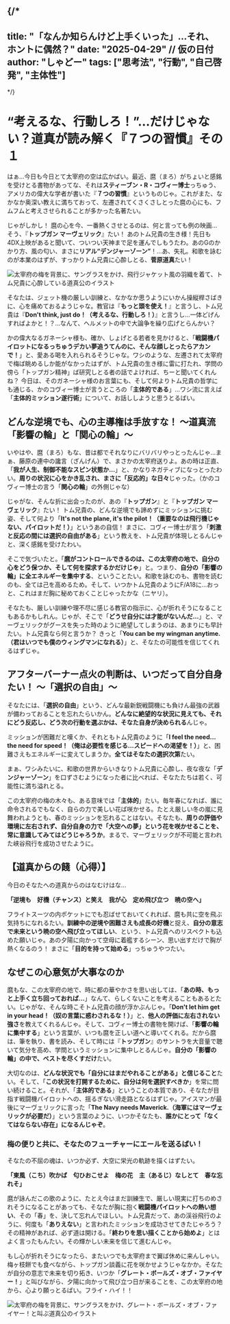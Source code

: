
{/*
---
title: "「なんか知らんけど上手くいった」…それ、ホントに偶然？"
date: "2025-04-29"  // 仮の日付
author: "しゃどー"
tags: ["思考法", "行動", "自己啓発", "主体性"]
---
*/}

# “考えるな、行動しろ！”…だけじゃない？道真が読み解く『７つの習慣』その１

はぁ…今日も今日とて太宰府の空は広かばい。最近、麿（まろ）がちょいと感銘を受けとる書物があってな、それは**スティーブン・R・コヴィー博士**っちゅう、アメリカの偉大な学者が書いた『**７つの習慣**』というものじゃ。これがまた、なかなか奥深い教えに満ちておって、左遷されてくさくさしとった麿の心にも、フムフムと考えさせられることが多かった名著たい。

じゃがしかし！ 麿の心を今、一番熱くさせとるのは、何と言っても例の映画…そう、『**トップガン マーヴェリック**』たい！ あのトム兄貴の生き様！先日も4DX上映があると聞いて、ついつい天神まで足を運んでしもうたわ。あのGのかかり方、風の匂い、まさに**リアル“デンジャーゾーン”**！…あ、失礼。和歌を詠むのが本業のはずが、すっかりトム兄貴に心酔しとる、**菅原道真**たい！

<Image
  src="/images/ContentImages/topgun_michizane1.jpg"
  alt="太宰府の梅を背景に、サングラスをかけ、飛行ジャケット風の羽織を着て、トム兄貴に心酔している道真公のイラスト"
  width={600}
  height={350}
/>

そなたは、ジェット機の厳しい訓練と、なかなか思うようにいかん操縦桿さばきに、心を痛めておるようじゃな。教官は『**もっと頭を使え！**』と言うし、トム兄貴は『**Don't think, just do！（考えるな、行動しろ！）**』と言うし…一体どげんすればよかと！？…なんて、ヘルメットの中で大論争を繰り広げとらんかい？

かの偉大なるガネーシャ様も、確か、しょげとる若者を見かけると、「**戦闘機パイロットになるっちゅうデカい夢追うてんのに、そんな顔しとったらアカンで！**」と、愛ある喝を入れられるそうじゃな。ワシのような、左遷されて太宰府で梅ば眺めるしか能がなかったはずが、トム兄貴の生き様に雷に打たれ、学問の傍ら「トップガン精神」ば研究しとる者の話でよければ、ちーと聞いてくれんね？ 今日は、そのガネーシャ様のお言葉にも、そして何よりトム兄貴の哲学にも通じる、かのコヴィー博士が言うところの「**主体的である**」…ワシ流に言えば「**主体的ミッション遂行術**」について、お話ししようと思うとるばい。

## どんな逆境でも、心の主導権は手放すな！ ～道真流「影響の輪」と「関心の輪」～

いやはや、麿（まろ）もな、昔は都でそれなりにバリバリやっとったんじゃ…まぁ、藤原の連中の讒言（ざんげん）で、まさかの太宰府送りよ。あの時は正直、「**我が人生、制御不能なスピン状態か…**」と、かなりネガティブになっとったわい。<Highlight>**周りの状況に心をかき乱され、まさに「反応的」な日々**</Highlight>じゃった。（かのコヴィー博士の言う「**関心の輪**」の外側じゃな）

じゃがな、そんな折に出会ったのが、あの『**トップガン**』と『**トップガン マーヴェリック**』たい！ トム兄貴の、どんな逆境でも諦めずにミッションに挑む姿、そして何より「**It's not the plane, it's the pilot！（重要なのは飛行機じゃない、パイロットだ！）**」というあの自信！ まさに、コヴィー博士が言う「<Highlight>**刺激と反応の間には選択の自由がある**</Highlight>」という教えを、トム兄貴が体現しとるんじゃと、深く感銘を受けたわい。

そこで気づいたと。「**麿がコントロールできるのは、この太宰府の地で、自分の心をどう保つか、そして何を探求するかだけじゃ**」と。つまり、<Highlight>**自分の「影響の輪」に全エネルギーを集中する**</Highlight>、ということたい。和歌を詠むのも、書物を読むのも、全ては己を高めるため。そして、いつかトム兄貴のようにF/A18に…おっと、これはまだ胸に秘めておくことじゃったかな（ニヤリ）。

そなたも、厳しい訓練や理不尽に感じる教官の指示に、心が折れそうになることもあるかもしれん。じゃが、そこで「**どうせ自分には才能がないんだ…**」と、マーヴェリックがグースを失った時のように絶望してしまうのは、あまりにも早計たい。トム兄貴なら何と言うか？ きっと「**You can be my wingman anytime.（君はいつでも僕のウィングマンになれる）**」と、そなたの可能性を信じてくれるはずじゃ。

## アフターバーナー点火の判断は、いつだって自分自身たい！ ～「選択の自由」～

そなたには、「**選択の自由**」という、どんな最新鋭戦闘機にも負けん最強の武器が備わっておることを忘れたらいかん。<Highlight>**どんなに絶望的な状況に見えても、それにどう反応し、どう次の行動を選ぶかは、そなた自身が決められる**</Highlight>んじゃ。

ミッションが困難だと嘆くか、それともトム兄貴のように「**I feel the need... the need for speed！（俺は必要性を感じる…スピードへの渇望を！）**」と、困難さえもエネルギーに変えてしまうか。**全てはそなたの選択次第**たい。

まぁ、ワシみたいに、和歌の世界からいきなりトム兄貴に心酔し、夜な夜な「**デンジャーゾーン**」を口ずさむようになった者に比べれば、そなたたちは若く、可能性に満ち溢れとる。

この太宰府の梅の木々も、ある意味では「**主体的**」たい。毎年春になれば、誰に命令されるでもなく、自らの力で美しい花ば咲かせる。たとえ厳しい冬の嵐に見舞われようとも、春のミッションを忘れることはない。そなたも、<Highlight>**周りの評価や環境に左右されず、自分自身の力で「大空への夢」という花を咲かせることを、常に意識してみてはどうじゃろうか**</Highlight>。まるで、マーヴェリックが不可能と言われた峡谷飛行を成功させたように。

## 【道真からの餞（心得）】

今日のそなたへの道真からのはなむけはな…

**「逆境も　好機（チャンス）と笑え　我が心　定め飛び立つ　暁の空へ」**

フライトスーツの内ポケットにでも忍ばせておいてくれれば、麿も共に空を飛ぶ気持ちになれるたい。**訓練中の逆境や困難さえも成長の好機**と捉え、**自分の意志で未来という暁の空へ飛び立ってほしい**、という、トム兄貴へのリスペクトも込めた願いじゃ。あの夕陽に向かって空母に着艦するシーン、思い出すだけで胸が熱くなるのう！ まさに「**目的を持って始める**」っちゅうやつたい。

## なぜこの心意気が大事なのか

麿もな、この太宰府の地で、時に都の華やかさを思い出しては、「**あの時、もっと上手く立ち回っておれば…**」なんて、らしくないことを考えることもあるとたい。じゃがな、そんな時こそトム兄貴の顔が浮かぶんじゃ。「**Don't let him get in your head！（奴の言葉に惑わされるな！）**」と、**他人の評価に左右されない強さ**を教えてくれるんじゃ。そして、コヴィー博士の書物を開けば、「**影響の輪に集中する**」という言葉が、いつも麿を正しい道へと導いてくれる。だから麿は、筆を執り、書を読み、そして時には『**トップガン**』のサントラを大音量で聴いて気分を高め、学問というミッションに集中しとるんじゃ。**自分の「影響の輪」の中で、ベストを尽くすだけ**たい。

大切なのは、<Highlight>**どんな状況でも「自分にはまだやれることがある」と信じること**</Highlight>たい。そして、「**この状況を打開するために、自分は何を選択すべきか**」を常に問い続けること。それが、「**主体的である**」ということの本質であり、そなたが目指す戦闘機パイロットへの、揺るぎない滑走路となるはずじゃ。アイスマンが最後にマーヴェリックに言った「**The Navy needs Maverick.（海軍にはマーヴェリックが必要だ）**」という言葉のように、いつかそなたも、<Highlight>**誰かにとって「なくてはならない存在」になるんじゃぞ**</Highlight>。

### 梅の便りと共に、そなたのフューチャーにエールを送るばい！

そなたの不屈の魂は、いつか必ず、大空に栄光の軌跡を描くはずたい。

**「東風（こち）吹かば　匂ひおこせよ　梅の花　主（あるじ）なしとて　春な忘れそ」**

麿が詠んだこの歌のように、たとえ今はまだ訓練生で、厳しい現実に打ちのめされそうになることがあっても、そなたが胸に抱く**戦闘機パイロットへの熱い想い**、その「春」を、決して忘れんでほしい。トム兄貴だって、あの渓谷飛行のように、何度も「**ありえない**」と言われたミッションを成功させてきたじゃろう？ その精神があれば、必ず道は開ける。「**終わりを思い描くことから始めよ**」とはよく言ったもんたい。その輝かしい未来を信じて進むんじゃ。

もし心が折れそうになったら、またいつでも太宰府まで翼ば休めに来んしゃい。梅ヶ枝餅でも食べながら、トップガン談義に花を咲かせようじゃなかか。そなたが自分の意志で未来を切り拓き、いつか「**グレート・ボールズ・オブ・ファイヤー！**」と叫びながら、夕陽に向かって飛び立つ日が来ることを、この太宰府の地から、心より願っとるばい。フライ・ハイ！！

<Image
  src="/images/ContentImages/topgun_michizane2.jpg"
  alt="太宰府の梅を背景に、サングラスをかけ、グレート・ボールズ・オブ・ファイヤー！と叫ぶ道真公のイラスト"
  width={600}
  height={350}
/>
